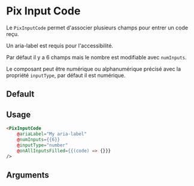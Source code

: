 

<Meta
  title='Form/Inputs/Code'
  component='PixInputCode'
  decorators={[centered]}
  argTypes={stories.argTypes}
/>

# Pix Input Code

Le `PixInputCode` permet d'associer plusieurs champs pour entrer un code reçu.

Un aria-label est requis pour l'accessibilité.

Par défaut il y a 6 champs mais le nombre est modifiable avec `numInputs`.

Le composant peut être numérique ou alphanumérique précisé avec la propriété `inputType`, par défaut il est numérique.

## Default

<Canvas>
  <Story name='Default' story={stories.Default} height={70}/>
</Canvas>

## Usage

```html
<PixInputCode
    @ariaLabel="My aria-label"
    @numInputs={{6}}
    @inputType="number"
    @onAllInputsFilled={{(code) => {}}}
/>
```

## Arguments

<ArgsTable story="Default"/>
